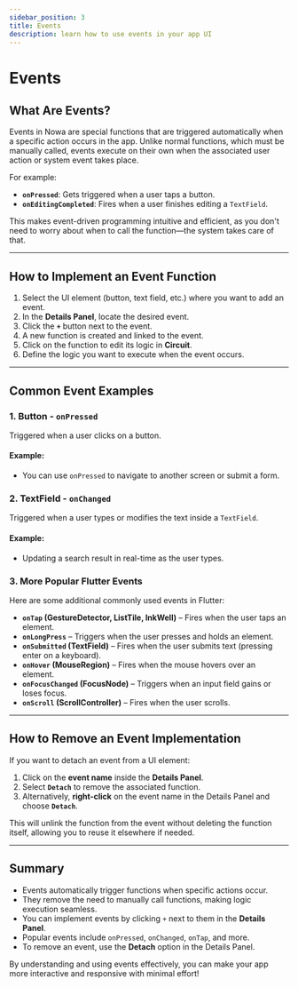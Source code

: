 ```yaml
---
sidebar_position: 3
title: Events
description: learn how to use events in your app UI
---
```


# Events

## What Are Events?

Events in Nowa are special functions that are triggered automatically when a specific action occurs in the app. Unlike normal functions, which must be manually called, events execute on their own when the associated user action or system event takes place.

For example:
- **`onPressed`**: Gets triggered when a user taps a button.
- **`onEditingCompleted`**: Fires when a user finishes editing a `TextField`.

This makes event-driven programming intuitive and efficient, as you don't need to worry about when to call the function—the system takes care of that.

---

## How to Implement an Event Function

1. Select the UI element (button, text field, etc.) where you want to add an event.
2. In the **Details Panel**, locate the desired event.
3. Click the **`+`** button next to the event.
4. A new function is created and linked to the event.
5. Click on the function to edit its logic in **Circuit**.
6. Define the logic you want to execute when the event occurs.

---

## Common Event Examples

### 1. **Button - `onPressed`**
Triggered when a user clicks on a button.

#### Example:
- You can use `onPressed` to navigate to another screen or submit a form.

### 2. **TextField - `onChanged`**
Triggered when a user types or modifies the text inside a `TextField`.

#### Example:
- Updating a search result in real-time as the user types.

### 3. **More Popular Flutter Events**
Here are some additional commonly used events in Flutter:

- **`onTap` (GestureDetector, ListTile, InkWell)** – Fires when the user taps an element.
- **`onLongPress`** – Triggers when the user presses and holds an element.
- **`onSubmitted` (TextField)** – Fires when the user submits text (pressing enter on a keyboard).
- **`onHover` (MouseRegion)** – Fires when the mouse hovers over an element.
- **`onFocusChanged` (FocusNode)** – Triggers when an input field gains or loses focus.
- **`onScroll` (ScrollController)** – Fires when the user scrolls.

---

## How to Remove an Event Implementation

If you want to detach an event from a UI element:

1. Click on the **event name** inside the **Details Panel**.
2. Select **`Detach`** to remove the associated function.
3. Alternatively, **right-click** on the event name in the Details Panel and choose **`Detach`**.

This will unlink the function from the event without deleting the function itself, allowing you to reuse it elsewhere if needed.

---

## Summary
- Events automatically trigger functions when specific actions occur.
- They remove the need to manually call functions, making logic execution seamless.
- You can implement events by clicking `+` next to them in the **Details Panel**.
- Popular events include `onPressed`, `onChanged`, `onTap`, and more.
- To remove an event, use the **Detach** option in the Details Panel.

By understanding and using events effectively, you can make your app more interactive and responsive with minimal effort!

